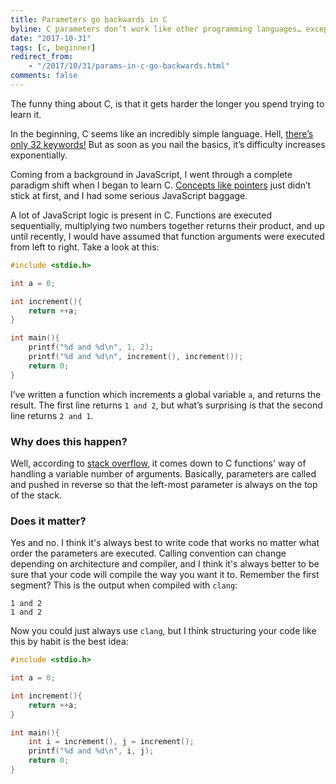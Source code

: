 ---
title: Parameters go backwards in C
byline: C parameters don’t work like other programming languages… except when they do.
date: "2017-10-31"
tags: [c, beginner]
redirect_from:
    - "/2017/10/31/params-in-c-go-backwards.html"
comments: false
---
The funny thing about C, is that it gets harder the longer you spend trying to learn it.  

In the beginning, C seems like an incredibly simple language. Hell, [there’s only 32 keywords!][32-keywords] But as soon as you nail the basics, it’s difficulty increases exponentially.  

Coming from a background in JavaScript, I went through a complete paradigm shift when I began to learn C. [Concepts like pointers](https://www.guru99.com/c-pointers.html) just didn’t stick at first, and I had some serious JavaScript baggage.

A lot of JavaScript logic is present in C. Functions are executed sequentially, multiplying two numbers together returns their product, and up until recently, I would have assumed that function arguments were executed from left to right. Take a look at this:  

```c
#include <stdio.h>

int a = 0;

int increment(){
    return ++a;
}

int main(){
    printf("%d and %d\n", 1, 2);
    printf("%d and %d\n", increment(), increment());
    return 0;
}
```

I’ve written a function which increments a global variable `a`, and returns the result. The first line returns `1 and 2`, but what’s surprising is that the second line returns `2 and 1`. 

### Why does this happen?
Well, according to [stack overflow][passing-args-reverse], it comes down to C functions' way of handling a variable number of arguments. Basically, parameters are called and pushed in reverse so that the left-most parameter is always on the top of the stack.  

### Does it matter?
Yes and no. I think it's always best to write code that works no matter what order the parameters are executed. Calling convention can change depending on architecture and compiler, and I think it's always better to be sure that your code will compile the way you want it to. Remember the first segment? This is the output when compiled with `clang`:

```
1 and 2
1 and 2
```

Now you could just always use `clang`, but I think structuring your code like this by habit is the best idea:

```c
#include <stdio.h>

int a = 0;

int increment(){
    return ++a;
}

int main(){
    int i = increment(), j = increment();
    printf("%d and %d\n", i, j);
    return 0;
}
```


[passing-args-reverse]:https://stackoverflow.com/questions/18690322/what-is-the-point-of-passing-arguments-in-the-reverse-order-in-c

[32-keywords]:https://www.programiz.com/c-programming/list-all-keywords-c-language
